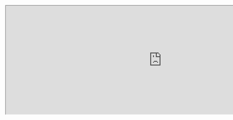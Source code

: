 <div className="replay-block">
  <iframe
    src="https://app.dashcam.io/replay/6866b2214d2d2a81b558b8b9?share=DnzcG7Ftyhr70kRRFt0nGQ&embed=true&timestamp=90000&playbackRate=5"
    width="1000"
    height="350"
  />
</div>
